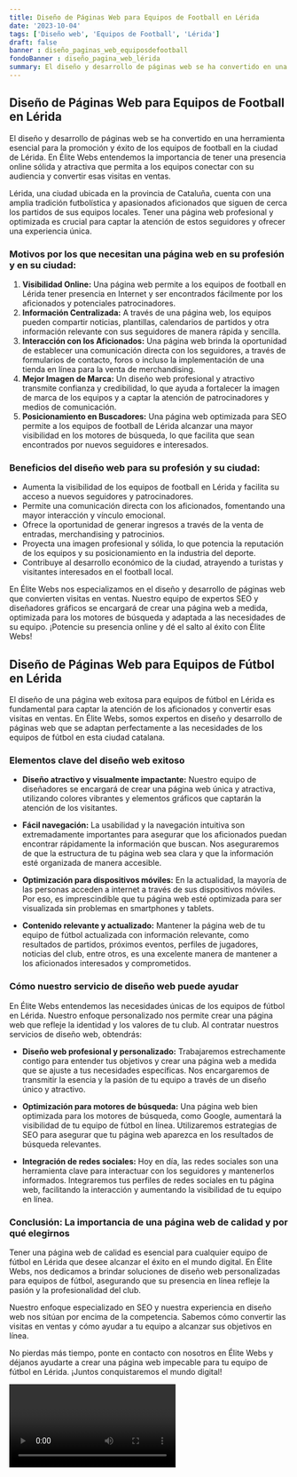 ```yaml
---
title: Diseño de Páginas Web para Equipos de Football en Lérida
date: '2023-10-04'
tags: ['Diseño web', 'Equipos de Football', 'Lérida']
draft: false
banner : diseño_paginas_web_equiposdefootball
fondoBanner : diseño_pagina_web_lérida
summary: El diseño y desarrollo de páginas web se ha convertido en una herramienta esencial para la promoción y éxito de los equipos de football en la ciudad de Lérida. En Élite Webs entendemos la importancia de tener una presencia online sólida y atractiva que permita a los equipos conectar con su audiencia y convertir esas visitas en ventas.
---
```


## Diseño de Páginas Web para Equipos de Football en Lérida

El diseño y desarrollo de páginas web se ha convertido en una herramienta esencial para la promoción y éxito de los equipos de football en la ciudad de Lérida. En Élite Webs entendemos la importancia de tener una presencia online sólida y atractiva que permita a los equipos conectar con su audiencia y convertir esas visitas en ventas.

Lérida, una ciudad ubicada en la provincia de Cataluña, cuenta con una amplia tradición futbolística y apasionados aficionados que siguen de cerca los partidos de sus equipos locales. Tener una página web profesional y optimizada es crucial para captar la atención de estos seguidores y ofrecer una experiencia única.

### Motivos por los que necesitan una página web en su profesión y en su ciudad:
1. **Visibilidad Online:** Una página web permite a los equipos de football en Lérida tener presencia en Internet y ser encontrados fácilmente por los aficionados y potenciales patrocinadores.
2. **Información Centralizada:** A través de una página web, los equipos pueden compartir noticias, plantillas, calendarios de partidos y otra información relevante con sus seguidores de manera rápida y sencilla.
3. **Interacción con los Aficionados:** Una página web brinda la oportunidad de establecer una comunicación directa con los seguidores, a través de formularios de contacto, foros o incluso la implementación de una tienda en línea para la venta de merchandising.
4. **Mejor Imagen de Marca:** Un diseño web profesional y atractivo transmite confianza y credibilidad, lo que ayuda a fortalecer la imagen de marca de los equipos y a captar la atención de patrocinadores y medios de comunicación.
5. **Posicionamiento en Buscadores:** Una página web optimizada para SEO permite a los equipos de football de Lérida alcanzar una mayor visibilidad en los motores de búsqueda, lo que facilita que sean encontrados por nuevos seguidores e interesados.

### Beneficios del diseño web para su profesión y su ciudad:
- Aumenta la visibilidad de los equipos de football en Lérida y facilita su acceso a nuevos seguidores y patrocinadores.
- Permite una comunicación directa con los aficionados, fomentando una mayor interacción y vínculo emocional.
- Ofrece la oportunidad de generar ingresos a través de la venta de entradas, merchandising y patrocinios.
- Proyecta una imagen profesional y sólida, lo que potencia la reputación de los equipos y su posicionamiento en la industria del deporte.
- Contribuye al desarrollo económico de la ciudad, atrayendo a turistas y visitantes interesados en el football local. 

En Élite Webs nos especializamos en el diseño y desarrollo de páginas web que convierten visitas en ventas. Nuestro equipo de expertos SEO y diseñadores gráficos se encargará de crear una página web a medida, optimizada para los motores de búsqueda y adaptada a las necesidades de su equipo. ¡Potencie su presencia online y dé el salto al éxito con Élite Webs!

<GifSeo />

<Cta />

## Diseño de Páginas Web para Equipos de Fútbol en Lérida

El diseño de una página web exitosa para equipos de fútbol en Lérida es fundamental para captar la atención de los aficionados y convertir esas visitas en ventas. En Élite Webs, somos expertos en diseño y desarrollo de páginas web que se adaptan perfectamente a las necesidades de los equipos de fútbol en esta ciudad catalana.

### Elementos clave del diseño web exitoso

- **Diseño atractivo y visualmente impactante:** Nuestro equipo de diseñadores se encargará de crear una página web única y atractiva, utilizando colores vibrantes y elementos gráficos que captarán la atención de los visitantes.

- **Fácil navegación:** La usabilidad y la navegación intuitiva son extremadamente importantes para asegurar que los aficionados puedan encontrar rápidamente la información que buscan. Nos aseguraremos de que la estructura de tu página web sea clara y que la información esté organizada de manera accesible.

- **Optimización para dispositivos móviles:** En la actualidad, la mayoría de las personas acceden a internet a través de sus dispositivos móviles. Por eso, es imprescindible que tu página web esté optimizada para ser visualizada sin problemas en smartphones y tablets.

- **Contenido relevante y actualizado:** Mantener la página web de tu equipo de fútbol actualizada con información relevante, como resultados de partidos, próximos eventos, perfiles de jugadores, noticias del club, entre otros, es una excelente manera de mantener a los aficionados interesados y comprometidos.

### Cómo nuestro servicio de diseño web puede ayudar

En Élite Webs entendemos las necesidades únicas de los equipos de fútbol en Lérida. Nuestro enfoque personalizado nos permite crear una página web que refleje la identidad y los valores de tu club. Al contratar nuestros servicios de diseño web, obtendrás:

- **Diseño web profesional y personalizado:** Trabajaremos estrechamente contigo para entender tus objetivos y crear una página web a medida que se ajuste a tus necesidades específicas. Nos encargaremos de transmitir la esencia y la pasión de tu equipo a través de un diseño único y atractivo.

- **Optimización para motores de búsqueda:** Una página web bien optimizada para los motores de búsqueda, como Google, aumentará la visibilidad de tu equipo de fútbol en línea. Utilizaremos estrategias de SEO para asegurar que tu página web aparezca en los resultados de búsqueda relevantes.

- **Integración de redes sociales:** Hoy en día, las redes sociales son una herramienta clave para interactuar con los seguidores y mantenerlos informados. Integraremos tus perfiles de redes sociales en tu página web, facilitando la interacción y aumentando la visibilidad de tu equipo en línea.

### Conclusión: La importancia de una página web de calidad y por qué elegirnos

Tener una página web de calidad es esencial para cualquier equipo de fútbol en Lérida que desee alcanzar el éxito en el mundo digital. En Élite Webs, nos dedicamos a brindar soluciones de diseño web personalizadas para equipos de fútbol, asegurando que su presencia en línea refleje la pasión y la profesionalidad del club.

Nuestro enfoque especializado en SEO y nuestra experiencia en diseño web nos sitúan por encima de la competencia. Sabemos cómo convertir las visitas en ventas y cómo ayudar a tu equipo a alcanzar sus objetivos en línea.

No pierdas más tiempo, ponte en contacto con nosotros en Élite Webs y déjanos ayudarte a crear una página web impecable para tu equipo de fútbol en Lérida. ¡Juntos conquistaremos el mundo digital!

<Video />

<CtaBot job='Equipos de Football' city='Lérida'/>

<Gmaps query='Lérida+españa+maps' />